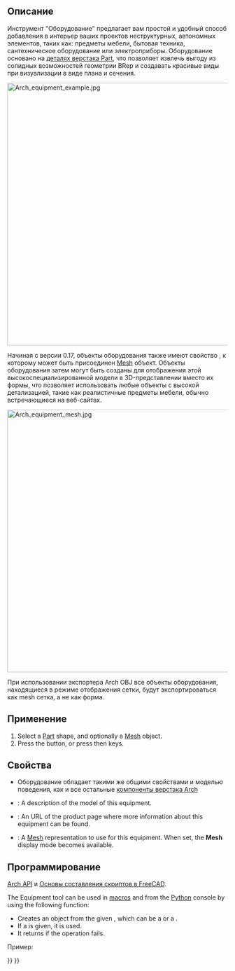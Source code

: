 <languages/>

<div class="mw-translate-fuzzy">
{{Docnav/ru
|[[Arch_Nest/ru|Компоновка]]
|[[Arch_Frame/ru|Каркас]]
|[[Arch_Workbench/ru|Архитектурный верстак "Arch"]]
|IconL=Arch_Nest.svg
|IconR=Arch_Frame.svg
|IconC=Workbench_Arch.svg
}}
</div>

<div class="mw-translate-fuzzy">
{{GuiCommand/ru
|Name=Arch Equipment
|Name/ru=Оборудование
|MenuLocation=Arch → Оборудование
|Workbenches=[[Arch_Workbench/ru|Arch]]
|Shortcut={{KEY|E}} {{KEY|Q}}
|SeeAlso=[[Arch_3Views/ru|3 вида на основе полигональной сетки]]
}}
</div>

<span id="Description"></span>
==Описание== 

<div class="mw-translate-fuzzy">
Инструмент "Оборудование" предлагает вам простой и удобный способ добавления в интерьер ваших проектов неструктурных, автономных элементов, таких как: предметы мебели, бытовая техника, сантехническое оборудование или электроприборы. Оборудование основано на [[Part_Workbench/ru|деталях верстака Part]], что позволяет извлечь выгоду из солидных возможностей геометрии BRep и создавать красивые виды при визуализации в виде плана и сечения.
</div> 

[[Image:Arch equipment example.jpg|600px]]
{{Caption|Furniture objects enclosed in an [[Arch_Equipment|Arch Equipment]] object. The flat projections can be obtained by the [[Draft_Shape2DView|Draft Shape2DView]] tool}}

Начиная с версии 0.17, объекты оборудования также имеют свойство {{PropertyData|HiRes (высокая детализация)}}, к которому может быть присоединен [[Mesh Workbench/ru|Mesh]] объект. Объекты оборудования затем могут быть созданы для отображения этой высокоспециализированной модели в 3D-представлении вместо их формы, что позволяет использовать любые объекты с высокой детализацией, такие как реалистичные предметы мебели, обычно встречающиеся на веб-сайтах.

[[Image:Arch equipment mesh.jpg|600px]]
{{Caption|Furniture objects enclosed in an [[Arch Equipment|Arch Equipment]] object, with a high resolution mesh attached}}

При использовании экспортера Arch OBJ все объекты оборудования, находящиеся в режиме отображения сетки, будут экспортироваться как mesh сетка, а не как форма.

<span id="Usage"></span>
==Применение==

# Select a [[Part_Workbench|Part]] shape, and optionally a [[Mesh_Workbench|Mesh]] object.
# Press the {{Button|[[Image:Arch_Equipment.svg|16px]] [[Arch_Equipment|Equipment]]}} button, or press {{KEY|E}} then {{KEY|Q}} keys.

<span id="Properties"></span>
==Свойства==

<div class="mw-translate-fuzzy">
* Оборудование обладает такими же общими свойствами и моделью поведения, как и все остальные [[Arch_Component/ru|компоненты верстака Arch]]
</div>

* {{PropertyData|Model}}: A description of the model of this equipment.
* {{PropertyData|Url}}: An URL of the product page where more information about this equipment can be found.
* {{PropertyData|Mesh}}: A [[Mesh Workbench|Mesh]] representation to use for this equipment. When set, the '''Mesh''' display mode becomes available.

<span id="Scripting"></span>
==Программирование==

{{Emphasis|См. так же:}} [[Arch_API/ru|Arch API]] и [[FreeCAD_Scripting_Basics/ru|Основы составления скриптов в FreeCAD]].

The Equipment tool can be used in [[Macros|macros]] and from the [[Python|Python]] console by using the following function:
{{Code|code=
Equipment = makeEquipment(baseobj=None, placement=None, name="Equipment")
}}

* Creates an {{incode|Equipment}} object from the given {{incode|baseobj}}, which can be a {{incode|Part}} or a {{incode|Mesh}}.
* If a {{incode|placement}} is given, it is used.
* It returns {{incode|None}} if the operation fails.

Пример:
{{Code|code=
import FreeCAD, Arch

Box = FreeCAD.ActiveDocument.addObject("Part::Box", "Box")
Box.Length = 500
Box.Width = 2000
Box.Height = 600

Equip = Arch.makeEquipment(Box)
FreeCAD.ActiveDocument.recompute()
}}


<div class="mw-translate-fuzzy">
{{Docnav/ru
|[[Arch_Nest/ru|Компоновка]]
|[[Arch_Frame/ru|Каркас]]
|[[Arch_Workbench/ru|Архитектурный верстак "Arch"]]
|IconL=Arch_Nest.svg
|IconR=Arch_Frame.svg
|IconC=Workbench_Arch.svg
}}
</div>

{{BIM_Tools_navi{{#translation:}}}}
{{Userdocnavi{{#translation:}}}}